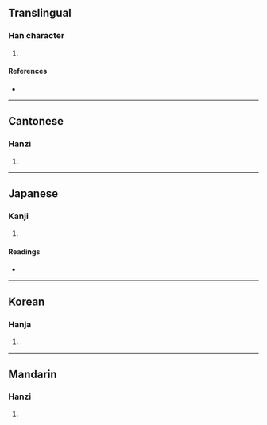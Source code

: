 {{character info/new}}
==Translingual==

===Han character===
{{Han char|rn=75|rad=木|as=17|sn=21|four=44942|canj=DTEI|ids=⿰木薄}}

# {{defn|Han|sort=木17}}

====References====
* {{Han ref|kx=0562.330|dkj=15902|dj=0951.120|hdz=21319.050|uh=6B02|ud=27394|bh=F5CE|bd=62926}}

----

==Cantonese==

===Hanzi===
{{yue-hanzi|jyut=[[bok3]], [[bok6]]|y=bok3, bok6}}

# {{defn|lang=yue|sort=木17}}

----

==Japanese==

===Kanji===
{{ja-kanji|grade=|rs=木17}}

# {{defn|lang=ja|sort=木17}}

====Readings====
* {{ja-readings|on=[[はく]] (haku), [[ばく]] (baku), [[へき]] (heki), [[びゃく]] (byaku)|kun=[[はしら]] (hashira)}}

----

==Korean==

===Hanja===
{{ko-hanja|hangeul=박|eumhun=|rv=bak|mr=pak|y=pak}}

# {{defn|lang=ko|sort=木17}}

----

==Mandarin==

===Hanzi===
{{cmn-hanzi|pin=[[bó]] ([[bo2]])|wg=po<sup>2</sup>}}

# {{defn|lang=cmn|sort=木17}}